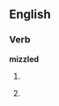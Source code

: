 ==English==

===Verb===
'''mizzled'''

# {{past of|mizzle}}
# {{jocular}} {{form of|deliberate misspelling|misled}}
{{count page|[[mizzled]]}}